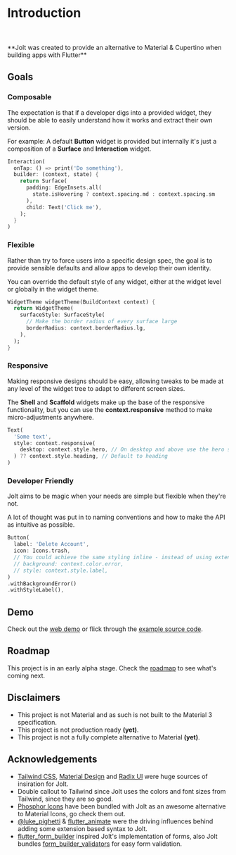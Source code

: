
# Introduction

<br/>
<ThemeResponsiveImage 
    lightSrc= {MyLightImage}
    darkSrc= {MyDarkImage}
    alt= 'Jolt'
/>
<br/>
 
<Callout emoji="⚡">
  **Jolt was created to provide an alternative to Material & Cupertino when building apps with Flutter**
</Callout>

## Goals

<Steps> 

### Composable

The expectation is that if a developer digs into a provided widget, they should be able to easily understand how it works and extract their own version.

For example: A default **Button** widget is provided but internally it's just a composition of a **Surface** and **Interaction** widget.

``` dart filename="Some clickable text with padding that expands on hover" {2,6}
Interaction(
  onTap: () => print('Do something'),
  builder: (context, state) {
    return Surface(
      padding: EdgeInsets.all(
        state.isHovering ? context.spacing.md : context.spacing.sm
      ),
      child: Text('Click me'),
    );
  }
)
```


### Flexible

Rather than try to force users into a specific design spec, the goal is to provide sensible defaults and allow apps to develop their own identity.

You can override the default style of any widget, either at the widget level or globally in the widget theme.

``` dart filename="An example widget theme"
WidgetTheme widgetTheme(BuildContext context) {
  return WidgetTheme(
    surfaceStyle: SurfaceStyle(
      // Make the border radius of every surface large
      borderRadius: context.borderRadius.lg,
    ),
  );
}
```

### Responsive

Making responsive designs should be easy, allowing tweaks to be made at any level of the widget tree to adapt to different screen sizes.

The **Shell** and **Scaffold** widgets make up the base of the responsive functionality, but you can use the **context.responsive** method to make micro-adjustments anywhere.

``` dart filename="Some responsive text" {3-5}
Text(
  'Some text',
  style: context.responsive(
    desktop: context.style.hero, // On desktop and above use the hero style
  ) ?? context.style.heading, // Default to heading
)
```

### Developer Friendly

Jolt aims to be magic when your needs are simple but flexible when they're not.

A lot of thought was put in to naming conventions and how to make the API as intuitive as possible.

``` dart filename="A basic button" {4-6}
Button(
  label: 'Delete Account',
  icon: Icons.trash,
  // You could achieve the same styling inline - instead of using extensions
  // background: context.color.error,
  // style: context.style.label,
)
.withBackgroundError()
.withStyleLabel(),
```

</Steps>

## Demo

Check out the [web demo](https://example.flutterjolt.dev) or flick through the [example source code](https://github.com/asteroid-studios/jolt/tree/master/apps/example).

## Roadmap

This project is in an early alpha stage. Check the [roadmap](https://github.com/orgs/asteroid-studios/projects/3) to see what's coming next.

## Disclaimers

- This project is not Material and as such is not built to the Material 3 specification.
- This project is not production ready **(yet)**.
- This project is not a fully complete alternative to Material **(yet)**.


## Acknowledgements

- [Tailwind CSS](https://tailwindcss.com/), [Material Design](https://m3.material.io/) and [Radix UI](https://www.radix-ui.com/) were huge sources of insiration for Jolt.
- Double callout to Tailwind since Jolt uses the colors and font sizes from Tailwind, since they are so good.
- [Phosphor Icons](https://phosphoricons.com/) have been bundled with Jolt as an awesome alternative to Material Icons, go check them out.
- [@luke_pighetti](https://twitter.com/luke_pighetti) & [flutter_animate](https://pub.dev/packages/flutter_animate) were the driving influences behind adding some extension based syntax to Jolt.
- [flutter_form_builder](https://pub.dev/packages/flutter_form_builder) inspired Jolt's implementation of forms, also Jolt bundles [form_builder_validators](https://pub.dev/packages/form_builder_validators) for easy form validation.
